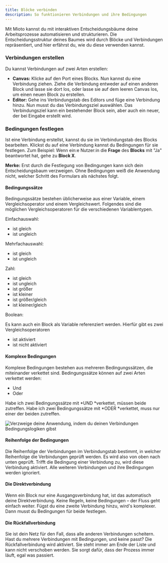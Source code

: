 ```yaml
---
title: Blöcke verbinden
description: So funktionieren Verbindungen und ihre Bedingungen
---
```


Mit Mioto kannst du mit interaktiven Entscheidungsbäume deine Arbeitsprozesse automatisieren und strukturieren. Die Entscheidungsstruktur deines Baumes wird durch Blöcke und Verbindungen repräsentiert, und hier erfährst du, wie du diese verwenden kannst.

### **Verbindungen erstellen**

Du kannst Verbindungen auf zwei Arten erstellen:

* **Canvas:** Klicke auf den Port eines Blocks. Nun kannst du eine Verbindung ziehen. Ziehe die Verbindung entweder auf einen anderen Block und lasse sie dort los, oder lasse sie auf dem leeren Canvas los, um einen neuen Block zu erstellen.
* **Editor:** Gehe ins Verbindungstab des Editors und füge eine Verbindung hinzu. Nun musst du das Verbindungsziel auswählen. Das Verbindungsziel kann ein bestehender Block sein, aber auch ein neuer, der bei Eingabe erstellt wird.

### **Bedingungen festlegen**

Ist eine Verbindung erstellst, kannst du sie im Verbindungstab des Blocks bearbeiten. Klickst du auf eine Verbindung kannst du Bedingungen für sie festlegen. Zum Beispiel: Wenn ein\:e Nutzer\:in die **Frage** des **Blocks** mit "Ja" beantwortet hat, gehe zu **Block X**.

**Merke:** Erst durch die Festlegung von Bedingungen kann sich dein Entscheidungsbaum verzweigen. Ohne Bedingungen weiß die Anwendung nicht, welcher Schritt des Formulars als nächstes folgt.

#### **Bedingungssätze**

Bedingungssätze bestehen üblicherweise aus einer Variable, einem Vergleichsoperator und einem Vergleichswert. Folgendes sind die möglichen Vergleichsoperatoren für die verschiedenen Variablentypen.

Einfachauswahl:

* ist gleich
* ist ungleich

Mehrfachauswahl:

* ist gleich
* ist ungleich

Zahl:

* ist gleich
* ist ungleich
* ist größer
* ist kleiner
* ist größer/gleich
* ist kleiner/gleich

Boolean:

Es kann auch ein Block als Variable referenziert werden. Hierfür gibt es zwei Vergleichsoperatoren

* ist aktiviert
* ist nicht aktiviert

#### **Komplexe Bedingungen**

Komplexe Bedingungen bestehen aus mehreren Bedingungssätzen, die miteinander verkettet sind. Bedingungssätze können auf zwei Arten verkettet werden:

* Und
* Oder

Habe ich zwei Bedingungssätze mit \*UND \*verkettet, müssen beide zutreffen. Habe ich zwei Bedingungssätze mit \*ODER \*verkettet, muss nur einer der beiden zutreffen.

![Verzweige deine Anwendung, indem du deinen Verbindungen Bedingungslogiken gibst](/img/Verzweigung.png "Bedingungslogik")

#### **Reihenfolge der Bedingungen**

Die Reihenfolge der Verbindungen im Verbindungstab bestimmt, in welcher Reihenfolge die Verbindungen geprüft werden. Es wird also von oben nach unten geprüft. Trifft die Bedingung einer Verbindung zu, wird diese Verbindung aktiviert. Alle weiteren Verbindungen und ihre Bedingungen werden ignoriert.

#### **Die Direktverbindung**

Wenn ein Block nur eine Ausgangsverbindung hat, ist das automatisch deine Direktverbindung. Keine Regeln, keine Bedingungen – der Fluss geht einfach weiter. Fügst du eine zweite Verbindung hinzu, wird's komplexer. Dann musst du Bedingungen für beide festlegen.

#### **Die Rückfallverbindung**

Sie ist dein Netz für den Fall, dass alle anderen Verbindungen scheitern. Hast du mehrere Verbindungen mit Bedingungen, und keine passt? Die Rückfallverbindung wird aktiviert. Sie steht immer am Ende der Liste und kann nicht verschoben werden. Sie sorgt dafür, dass der Prozess immer läuft, egal was passiert.
